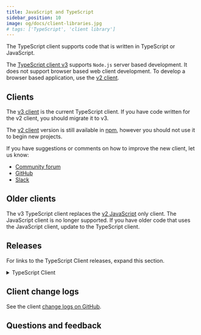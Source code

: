 ```yaml
---
title: JavaScript and TypeScript
sidebar_position: 10
image: og/docs/client-libraries.jpg
# tags: ['TypeScript', 'client library']
---
```



The TypeScript client supports code that is written in TypeScript or JavaScript.

The [TypeScript client v3](/developers/weaviate/client-libraries/typescript/typescript-v3) supports `Node.js` server based development. It does not support browser based web client development. To develop a browser based application, use the [v2 client](/developers/weaviate/client-libraries/typescript/typescript-v2).

## Clients


The [v3 client](/developers/weaviate/client-libraries/typescript/typescript-v3) is the current TypeScript client. If you have code written for the v2 client, you should migrate it to v3.

The [v2 client](/developers/weaviate/client-libraries/typescript/typescript-v2) version is still available in [npm](https://www.npmjs.com/package/weaviate-ts-client?activeTab=versions), however you should not use it to begin new projects.

If you have suggestions or comments on how to improve the new client, let us know:

- [Community forum](https://forum.weaviate.io)
- [GitHub](https://github.com/weaviate/weaviate)
- [Slack](https://weaviate.io/slack)

## Older clients

The v3 TypeScript client replaces the [v2 JavaScript](https://www.npmjs.com/package/weaviate-client) only client. The JavaScript client is no longer supported. If you have older code that uses the JavaScript client, update to the TypeScript client.

## Releases

For links to the TypeScript Client releases, expand this section.

<details>
  <summary>TypeScript Client</summary>

| Client Version | Release Date |
| :- | :- |
| [3.1.0](https://github.com/weaviate/typescript-client/releases/tag/v3.1.0) | 2024-07-24 |
| [3.0.9](https://github.com/weaviate/typescript-client/releases/tag/v3.0.9) | 2024-07-04 |
| [3.0.8](https://github.com/weaviate/typescript-client/releases/tag/v3.0.8) | 2024-06-24 |
| [3.0.7](https://github.com/weaviate/typescript-client/releases/tag/v3.0.7) | 2024-06-21 |
| [3.0.6](https://github.com/weaviate/typescript-client/releases/tag/v3.0.6) | 2024-06-19 |
| [3.0.5](https://github.com/weaviate/typescript-client/releases/tag/v3.0.5) | 2024-06-13 |
| [3.0.4](https://github.com/weaviate/typescript-client/releases/tag/v3.0.4) | 2024-06-13 |
| [3.0.3](https://github.com/weaviate/typescript-client/releases/tag/v3.0.3) | 2024-06-04 |
| [3.0.2](https://github.com/weaviate/typescript-client/releases/tag/v3.0.2) | 2024-06-03 |
| [3.0.1](https://github.com/weaviate/typescript-client/releases/tag/v3.0.1) | 2024-06-03 |
| [3.0.0](https://github.com/weaviate/typescript-client/releases/tag/v3.0.0) | 2024-06-03 |
| [2.2.0](https://github.com/weaviate/typescript-client/releases/tag/v2.2.0) | 2024-05-20 |
| [2.1.1](https://github.com/weaviate/typescript-client/releases/tag/v2.1.1) | 2024-03-26 |
| [2.1.0](https://github.com/weaviate/typescript-client/releases/tag/v2.1.0) | 2024-02-28 |
| [2.0.0](https://github.com/weaviate/typescript-client/releases/tag/v2.0.0) | 2023-11-22 |
| [1.6.0](https://github.com/weaviate/typescript-client/releases/tag/v1.6.0) | 2023-10-31 |
| [1.5.0](https://github.com/weaviate/typescript-client/releases/tag/v1.5.0) | 2023-08-22 |
| [1.4.0](https://github.com/weaviate/typescript-client/releases/tag/v1.4.0) | 2023-07-06 |
| [1.3.3](https://github.com/weaviate/typescript-client/releases/tag/v1.3.3) | 2023-06-14 |
| [1.3.2](https://github.com/weaviate/typescript-client/releases/tag/v1.3.2) | 2023-05-26 |
| [1.3.1](https://github.com/weaviate/typescript-client/releases/tag/v1.3.1) | 2023-05-16 |
| [1.3.0](https://github.com/weaviate/typescript-client/releases/tag/v1.3.0) | 2023-05-08 |
| [1.2.0](https://github.com/weaviate/typescript-client/releases/tag/v1.2.0) | 2023-05-05 |
| [1.1.0](https://github.com/weaviate/typescript-client/releases/tag/v1.1.0) | 2023-04-21 |
| [1.0.0](https://github.com/weaviate/typescript-client/releases/tag/v1.0.0) | 2023-05-04 |

</details>


<MatrixIntro />

## Client change logs

See the client [change logs on GitHub](https://github.com/weaviate/typescript-client/releases).

## Questions and feedback


<DocsFeedback/>
